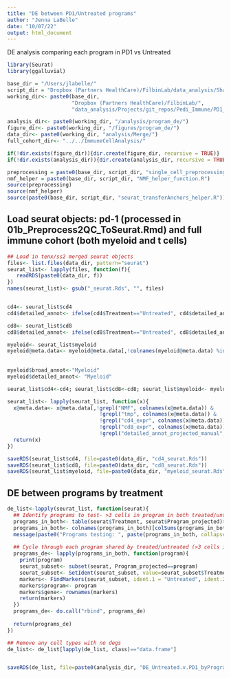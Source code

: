 ```yaml
---
title: "DE between PD1/Untreated programs"
author: "Jenna LaBelle"
date: "10/07/22"
output: html_document
---
```


DE analysis comparing each program in PD1 vs Untreated

```r
library(Seurat) 
library(ggalluvial)

base_dir = "/Users/jlabelle/"
script_dir = "Dropbox (Partners HealthCare)/FilbinLab/data_analysis/Shared/Scripts/"
working_dir<- paste0(base_dir, 
                     "Dropbox (Partners HealthCare)/FilbinLab/",
                     "data_analysis/Projects/git_repos/Pedi_Immune/PD1_Treat/01b_TenX/")

analysis_dir<- paste0(working_dir, "/analysis/program_de/")
figure_dir<- paste0(working_dir, "/figures/program_de/")
data_dir<- paste0(working_dir, "analysis/Merge/")
full_cohort_dir<- "../../ImmuneCellAnalysis/"

if(!dir.exists(figure_dir)){dir.create(figure_dir, recursive = TRUE)}
if(!dir.exists(analysis_dir)){dir.create(analysis_dir, recursive = TRUE)}

preprocessing = paste0(base_dir, script_dir, "single_cell_preprocessing_helper_functions.R")
nmf_helper = paste0(base_dir, script_dir, "NMF_helper_function.R")
source(preprocessing)
source(nmf_helper)
source(paste0(base_dir, script_dir, "seurat_transferAnchors_helper.R"))

```


## Load seurat objects: pd-1 (processed in 01b_Preprocess2QC_ToSeurat.Rmd) and full immune cohort (both myeloid and t cells)

```r
## Load in tenx/ss2 merged seurat objects
files<- list.files(data_dir, pattern="seurat")
seurat_list<- lapply(files, function(f){
   readRDS(paste0(data_dir, f))
})
names(seurat_list)<- gsub("_seurat.Rds", "", files)


cd4<- seurat_list$cd4
cd4$detailed_annot<- ifelse(cd4$Treatment=="Untreated", cd4$detailed_annot_byNMFrank9, cd4$detailed_annot_projected_manual)

cd8<- seurat_list$cd8
cd8$detailed_annot<- ifelse(cd8$Treatment=="Untreated", cd8$detailed_annot_byNMFrank9, cd8$detailed_annot_projected_manual)

myeloid<- seurat_list$myeloid
myeloid@meta.data<- myeloid@meta.data[,!colnames(myeloid@meta.data) %in% c("raw_clonotype_id", "v_gene", "j_gene", "clonotype_size",
                                                                           "clonal", "clonotype_size_max20", "macrophage1", "microglia1",
                                                                           "broad_annot_projected", "broad_annot_projected_manual")]
myeloid$broad_annot<-"Myeloid"
myeloid$detailed_annot<- "Myeloid"

seurat_list$cd4<-cd4; seurat_list$cd8<-cd8; seurat_list$myeloid<- myeloid

seurat_list<- lapply(seurat_list, function(x){
  x@meta.data<- x@meta.data[,!grepl("NMF", colnames(x@meta.data)) & 
                              !grepl("tmp", colnames(x@meta.data)) & 
                              !grepl("cd4_expr", colnames(x@meta.data)) &
                              !grepl("cd8_expr", colnames(x@meta.data)) &
                              !grepl("detailed_annot_projected_manual", colnames(x@meta.data))]
  return(x)
})

saveRDS(seurat_list$cd4, file=paste0(data_dir, "cd4_seurat.Rds"))
saveRDS(seurat_list$cd8, file=paste0(data_dir, "cd8_seurat.Rds"))
saveRDS(seurat_list$myeloid, file=paste0(data_dir, "myeloid_seurat.Rds"))
```



## DE between programs by treatment
```r

de_list<-lapply(seurat_list, function(seurat){
  ## Identify programs to test- >3 cells in program in both treated/untreated
  programs_in_both<- table(seurat$Treatment, seurat$Program_projected)>3
  programs_in_both<- colnames(programs_in_both)[colSums(programs_in_both)==2]
  message(paste0("Programs testing: ", paste(programs_in_both, collapse = ", ")))
  
  ## Cycle through each program shared by treated/untreated (>3 cells in program)
  programs_de<- lapply(programs_in_both, function(program){
    print(program)
    seurat_subset<- subset(seurat, Program_projected==program)
    seurat_subset<- SetIdent(seurat_subset, value=seurat_subset$Treatment)
    markers<- FindMarkers(seurat_subset, ident.1 = "Untreated", ident.2="PD1")
    markers$program<- program
    markers$gene<- rownames(markers)
    return(markers)
  })
  programs_de<- do.call("rbind", programs_de)
  
  return(programs_de)
})

## Remove any cell types with no degs
de_list<- de_list[lapply(de_list, class)=="data.frame"]


saveRDS(de_list, file=paste0(analysis_dir, "DE_Untreated.v.PD1_byProgram.Rds"))
  
```



